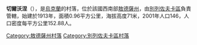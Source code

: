 {{coord|47|4|18|N|30|54|43|E|scale:30000|display=title}}

'''切爾沃涅'''（{{lang-uk|Червоне}}），是[[烏克蘭|烏克蘭]]的村落，位於該國西南部[[敖德薩州|敖德薩州]]，由[[別列佐夫卡區|別列佐夫卡區]]負責管轄，始建於1913年，面積0.96平方公里，海拔高度71米，2001年人口146，人口密度每平方公里152.88人。

{{DEFAULTSORT:Червоне}}
[[Category:敖德薩州村落|Category:敖德薩州村落]]
[[Category:別列佐夫卡區村落|Category:別列佐夫卡區村落]]


{{Odessa-geo-stub}}